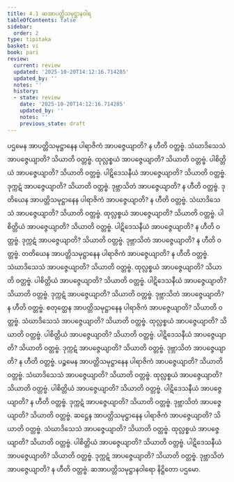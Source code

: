 ```yaml
---
title: 4.1 ဆအာပတ္တိသမုဋ္ဌာနဝါရ
tableOfContents: false
sidebar:
  order: 2
type: tipitaka
basket: vi
book: pari
review:
  current: review
  updated: '2025-10-20T14:12:16.714285'
  updated_by: ''
  notes: ''
  history:
  - state: review
    date: '2025-10-20T14:12:16.714285'
    updated_by: ''
    notes: ''
    previous_state: draft
---
```



<DynamicBreadcrumb />


<ReviewStatus review={frontmatter.review} showDetails={true} />

<HypothesisAnnotation frontmatter={frontmatter} />

<Division number="276" book="pari" e="ch" v="5" p="169">

<Paragraph number="1182" book="pari">
ပဌမေန အာပတ္တိသမုဋ္ဌာနေန ပါရာဇိကံ အာပဇ္ဇေယျာတိ? န ဟီတိ ဝတ္တဗ္ဗံ. သံဃာဒိသေသံ အာပဇ္ဇေယျာတိ? သိယာတိ ဝတ္တဗ္ဗံ. ထုလ္လစ္စယံ အာပဇ္ဇေယျာတိ? သိယာတိ ဝတ္တဗ္ဗံ. ပါစိတ္တိယံ အာပဇ္ဇေယျာတိ? သိယာတိ ဝတ္တဗ္ဗံ. ပါဋိဒေသနီယံ အာပဇ္ဇေယျာတိ? သိယာတိ ဝတ္တဗ္ဗံ. ဒုက္ကဋံ အာပဇ္ဇေယျာတိ? သိယာတိ ဝတ္တဗ္ဗံ. ဒုဗ္ဘာသိတံ အာပဇ္ဇေယျာတိ? န ဟီတိ ဝတ္တဗ္ဗံ.
</Paragraph>

<Paragraph number="1183" book="pari">
ဒုတိယေန အာပတ္တိသမုဋ္ဌာနေန ပါရာဇိကံ အာပဇ္ဇေယျာတိ? န ဟီတိ ဝတ္တဗ္ဗံ. သံဃာဒိသေသံ အာပဇ္ဇေယျာတိ? သိယာတိ ဝတ္တဗ္ဗံ. ထုလ္လစ္စယံ အာပဇ္ဇေယျာတိ? သိယာတိ ဝတ္တဗ္ဗံ. ပါစိတ္တိယံ အာပဇ္ဇေယျာတိ? သိယာတိ ဝတ္တဗ္ဗံ. ပါဋိဒေသနီယံ အာပဇ္ဇေယျာတိ? န ဟီတိ ဝတ္တဗ္ဗံ. ဒုက္ကဋံ အာပဇ္ဇေယျာတိ? သိယာတိ ဝတ္တဗ္ဗံ. ဒုဗ္ဘာသိတံ အာပဇ္ဇေယျာတိ? န ဟီတိ ဝတ္တဗ္ဗံ.
</Paragraph>

<Paragraph number="1184" book="pari">
တတိယေန အာပတ္တိသမုဋ္ဌာနေန ပါရာဇိကံ အာပဇ္ဇေယျာတိ? န ဟီတိ ဝတ္တဗ္ဗံ. သံဃာဒိသေသံ အာပဇ္ဇေယျာတိ? သိယာတိ ဝတ္တဗ္ဗံ. ထုလ္လစ္စယံ အာပဇ္ဇေယျာတိ? သိယာတိ ဝတ္တဗ္ဗံ. ပါစိတ္တိယံ အာပဇ္ဇေယျာတိ? သိယာတိ ဝတ္တဗ္ဗံ. ပါဋိဒေသနီယံ အာပဇ္ဇေယျာတိ? သိယာတိ ဝတ္တဗ္ဗံ. ဒုက္ကဋံ အာပဇ္ဇေယျာတိ? သိယာတိ ဝတ္တဗ္ဗံ. ဒုဗ္ဘာသိတံ အာပဇ္ဇေယျာတိ? န ဟီတိ ဝတ္တဗ္ဗံ.
</Paragraph>

<Paragraph number="1185" book="pari">
စတုတ္ထေန အာပတ္တိသမုဋ္ဌာနေန ပါရာဇိကံ အာပဇ္ဇေယျာတိ? သိယာတိ ဝတ္တဗ္ဗံ. သံဃာဒိသေသံ အာပဇ္ဇေယျာတိ? သိယာတိ ဝတ္တဗ္ဗံ. ထုလ္လစ္စယံ အာပဇ္ဇေယျာတိ? သိယာတိ ဝတ္တဗ္ဗံ. ပါစိတ္တိယံ အာပဇ္ဇေယျာတိ? သိယာတိ ဝတ္တဗ္ဗံ. ပါဋိဒေသနီယံ အာပဇ္ဇေယျာတိ? သိယာတိ ဝတ္တဗ္ဗံ. ဒုက္ကဋံ အာပဇ္ဇေယျာတိ? သိယာတိ ဝတ္တဗ္ဗံ. ဒုဗ္ဘာသိတံ အာပဇ္ဇေယျာတိ? န ဟီတိ ဝတ္တဗ္ဗံ.
</Paragraph>

<Paragraph number="1186" book="pari">
ပဉ္စမေန အာပတ္တိသမုဋ္ဌာနေန ပါရာဇိကံ အာပဇ္ဇေယျာတိ? သိယာတိ ဝတ္တဗ္ဗံ. သံဃာဒိသေသံ အာပဇ္ဇေယျာတိ? သိယာတိ ဝတ္တဗ္ဗံ. ထုလ္လစ္စယံ အာပဇ္ဇေယျာတိ? သိယာတိ ဝတ္တဗ္ဗံ. ပါစိတ္တိယံ အာပဇ္ဇေယျာတိ? သိယာတိ ဝတ္တဗ္ဗံ. ပါဋိဒေသနီယံ အာပဇ္ဇေယျာတိ? န ဟီတိ ဝတ္တဗ္ဗံ. ဒုက္ကဋံ အာပဇ္ဇေယျာတိ? သိယာတိ ဝတ္တဗ္ဗံ. ဒုဗ္ဘာသိတံ အာပဇ္ဇေယျာတိ? သိယာတိ ဝတ္တဗ္ဗံ.
</Paragraph>

<Paragraph number="1187" book="pari">
ဆဋ္ဌေန အာပတ္တိသမုဋ္ဌာနေန ပါရာဇိကံ အာပဇ္ဇေယျာတိ? သိယာတိ ဝတ္တဗ္ဗံ. သံဃာဒိသေသံ အာပဇ္ဇေယျာတိ? သိယာတိ ဝတ္တဗ္ဗံ. ထုလ္လစ္စယံ အာပဇ္ဇေယျာတိ? သိယာတိ ဝတ္တဗ္ဗံ. ပါစိတ္တိယံ အာပဇ္ဇေယျာတိ? သိယာတိ ဝတ္တဗ္ဗံ. ပါဋိဒေသနီယံ အာပဇ္ဇေယျာတိ? သိယာတိ ဝတ္တဗ္ဗံ. ဒုက္ကဋံ အာပဇ္ဇေယျာတိ? သိယာတိ ဝတ္တဗ္ဗံ. ဒုဗ္ဘာသိတံ အာပဇ္ဇေယျာတိ? န ဟီတိ ဝတ္တဗ္ဗံ.

</Paragraph>
</Division>

<Paragraph number="1188" type="center" book="pari">
ဆအာပတ္တိသမုဋ္ဌာနဝါရော နိဋ္ဌိတော ပဌမော.
</Paragraph>